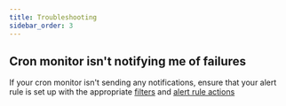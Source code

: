 ```yaml
---
title: Troubleshooting
sidebar_order: 3
---
```


## Cron monitor isn't notifying me of failures

If your cron monitor isn't sending any notifications, ensure that your alert rule is set up with the appropriate [filters](/product/crons/alerts/#step-1-set-filters) and [alert rule actions](/product/alerts/create-alerts/issue-alert-config/#then-conditions-actions)
